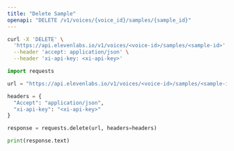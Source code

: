 ```yaml
---
title: "Delete Sample"
openapi: "DELETE /v1/voices/{voice_id}/samples/{sample_id}"
---
```


<RequestExample>

```Bash Curl
curl -X 'DELETE' \
  'https://api.elevenlabs.io/v1/voices/<voice-id>/samples/<sample-id>' \
  --header 'accept: application/json' \
  --header 'xi-api-key: <xi-api-key>'
```

```Python Python
import requests

url = "https://api.elevenlabs.io/v1/voices/<voice-id>/samples/<sample-id>"

headers = {
  "Accept": "application/json",
  "xi-api-key": "<xi-api-key>"
}

response = requests.delete(url, headers=headers)

print(response.text)
```

</RequestExample>